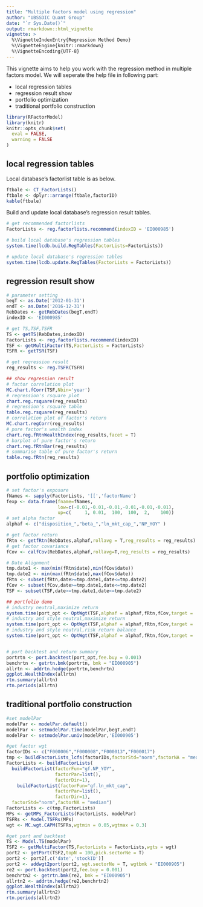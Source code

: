 ```yaml
---
title: "Multiple factors model using regression"
author: "UBSSDIC Quant Group"
date: "`r Sys.Date()`"
output: rmarkdown::html_vignette
vignette: >
  %\VignetteIndexEntry{Regression Method Demo}
  %\VignetteEngine{knitr::rmarkdown}
  %\VignetteEncoding{UTF-8}
---
```


This vignette aims to help you work with the regression method in multiple factors model. We will seperate the help file in following part:

- local regression tables
- regression result show
- portfolio optimization
- traditional portfolio construction

```r
library(RFactorModel)
library(knitr)
knitr::opts_chunk$set(
  eval = FALSE,
  warning = FALSE
)
```


## local regression tables

Local database's factorlist table is as below.
```r
ftbale <- CT_FactorLists()
ftbale <- dplyr::arrange(ftbale,factorID)
kable(ftbale)
```


Build and update local database's regression result tables.
```r
# get recommended factorlists
FactorLists <- reg.factorlists.recommend(indexID = 'EI000985')

# build local database's regression tables
system.time(lcdb.build.RegTables(FactorLists=FactorLists))

# update local database's regression tables
system.time(lcdb.update.RegTables(FactorLists = FactorLists))
```


## regression result show

```r
# parameter setting
begT <- as.Date('2012-01-31')
endT <- as.Date('2016-12-31')
RebDates <- getRebDates(begT,endT)
indexID <- 'EI000985'

# get TS,TSF,TSFR
TS <- getTS(RebDates,indexID)
FactorLists <- reg.factorlists.recommend(indexID)
TSF <- getMultiFactor(TS,FactorLists = FactorLists)
TSFR <- getTSR(TSF)

# get regression result
reg_results <- reg.TSFR(TSFR)

## show regression result
# factor correlation plot
MC.chart.fCorr(TSF,Nbin='year')
# regression's rsquare plot
chart.reg.rsquare(reg_results)
# regression's rsquare table
table.reg.rsquare(reg_results)
# correlation plot of factor's return 
MC.chart.regCorr(reg_results)
# pure factor's wealth index
chart.reg.fRtnWealthIndex(reg_results,facet = T)
# barplot of pure factor's return 
chart.reg.fRtnBar(reg_results)
# summarise table of pure factor's return 
table.reg.fRtn(reg_results)
```


## portfolio optimization

```r
# set factor's exposure
fNames <- sapply(FactorLists, '[[','factorName')
fexp <- data.frame(fname=fNames,
                   low=c(-0.01,-0.01,-0.01,-0.01,-0.01,-0.01),
                   up=c(     1, 0.01,  100,  100,  2,    100))
# set alpha factor
alphaf <- c("disposition_","beta_","ln_mkt_cap_","NP_YOY" )

# get factor return
fRtn <- getfRtn(RebDates,alphaf,rollavg = T,reg_results = reg_results)
# get factor covariance
fCov <- calfCov(RebDates,alphaf,rollavg=T,reg_results = reg_results)

# Date Alignment
tmp.date1 <- max(min(fRtn$date),min(fCov$date))
tmp.date2 <- min(max(fRtn$date),max(fCov$date))
fRtn <- subset(fRtn,date>=tmp.date1,date<=tmp.date2)
fCov <- subset(fCov,date>=tmp.date1,date<=tmp.date2)
TSF <- subset(TSF,date>=tmp.date1,date<=tmp.date2)

## portfolio demo
# industry neutral,maximize return
system.time(port_opt <- OptWgt(TSF,alphaf = alphaf,fRtn,fCov,target = 'return',constr='Ind'))
# industry and style neutral,maximize return
system.time(port_opt <- OptWgt(TSF,alphaf = alphaf,fRtn,fCov,target = 'return',constr='IndSty',fexp=fexp,addEvent = F))
# industry and style neutral,risk return balance
system.time(port_opt <- OptWgt(TSF,alphaf = alphaf,fRtn,fCov,target = 'return-risk',constr='IndSty',fexp=fexp))


# port backtest and return summary
portrtn <- port.backtest(port_opt,fee.buy = 0.001)
benchrtn <- getrtn.bmk(portrtn, bmk = "EI000905")
allrtn <- addrtn.hedge(portrtn,benchrtn)
ggplot.WealthIndex(allrtn)
rtn.summary(allrtn)
rtn.periods(allrtn)
```


## traditional portfolio construction


```r
#set modelPar
modelPar <- modelPar.default()
modelPar <- setmodelPar.time(modelPar,begT,endT)
modelPar <- setmodelPar.univ(modelPar,'EI000905')

#get factor wgt
factorIDs <- c("F000006","F000008","F000013","F000017")
tmp <- buildFactorLists_lcfs(factorIDs,factorStd="norm",factorNA = "mean")
FactorLists <- buildFactorLists(
  buildFactorList(factorFun="gf.NP_YOY",
                  factorPar=list(),
                  factorDir=1),
    buildFactorList(factorFun="gf.ln_mkt_cap",
                  factorPar=list(),
                  factorDir=1),
  factorStd="norm",factorNA = "median")
FactorLists <- c(tmp,FactorLists)
MPs <- getMPs_FactorLists(FactorLists, modelPar)
TSFRs <- Model.TSFRs(MPs)
wgt <- MC.wgt.CAPM(TSFRs,wgtmin = 0.05,wgtmax = 0.3)

#get port and backtest
TS <- Model.TS(modelPar)
TSF2 <- getMultiFactor(TS,FactorLists = FactorLists,wgts = wgt)
port2 <- getPort(TSF2,topN = 100,pick.sectorNe = T)
port2 <- port2[,c('date','stockID')]
port2 <- addwgt2port(port2, wgt.sectorNe = T, wgtbmk = "EI000905")
re2 <- port.backtest(port2,fee.buy = 0.001)
benchrtn2 <- getrtn.bmk(re2, bmk = "EI000905")
allrtn2 <- addrtn.hedge(re2,benchrtn2)
ggplot.WealthIndex(allrtn2)
rtn.summary(allrtn2)
rtn.periods(allrtn2)
```



